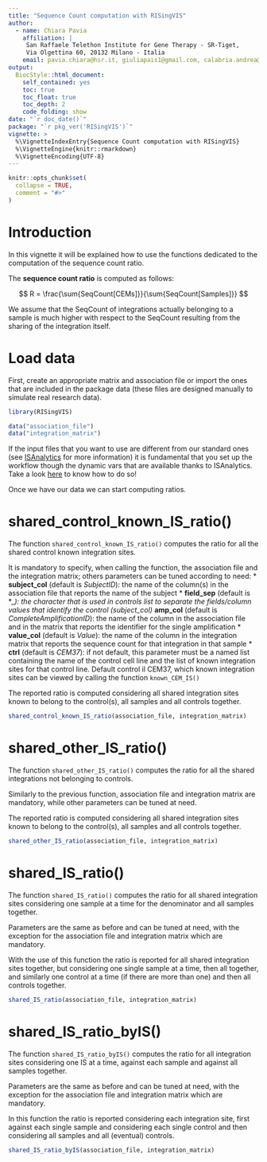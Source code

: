 ```yaml
---
title: "Sequence Count computation with RISingVIS"
author: 
  - name: Chiara Pavia
    affiliation: | 
     San Raffaele Telethon Institute for Gene Therapy - SR-Tiget, 
     Via Olgettina 60, 20132 Milano - Italia
    email: pavia.chiara@hsr.it, giuliapais1@gmail.com, calabria.andrea@hsr.it
output: 
  BiocStyle::html_document:
    self_contained: yes
    toc: true
    toc_float: true
    toc_depth: 2
    code_folding: show
date: "`r doc_date()`"
package: "`r pkg_ver('RISingVIS')`"
vignette: >
  %\VignetteIndexEntry{Sequence Count computation with RISingVIS}
  %\VignetteEngine{knitr::rmarkdown}
  %\VignetteEncoding{UTF-8}
---
```


```r
knitr::opts_chunk$set(
  collapse = TRUE,
  comment = "#>"
)
```

# Introduction

In this vignette it will be explained how to use the functions dedicated to the 
computation of the sequence count ratio. 

The **sequence count ratio** is computed as follows: 

$$
R = \frac{\sum{SeqCount[CEMs]}}{\sum{SeqCount[Samples]}}
$$

We assume that the SeqCount of integrations actually belonging to a sample is 
much higher with respect to the SeqCount resulting from the sharing 
of the integration itself. 

# Load data

First, create an appropriate matrix and association file or import the
ones that are included in the package data (these files are designed manually 
to simulate real research data).

```r
library(RISingVIS)

data("association_file")
data("integration_matrix")
```

If the input files that you want to use are different from our standard ones 
(see [ISAnalytics](https://calabrialab.github.io/ISAnalytics/dev/index.html) 
for more information) it is fundamental that you set up the workflow 
though the dynamic vars that are available thanks to ISAnalytics. Take a look [here](https://calabrialab.github.io/ISAnalytics/dev/articles/workflow_start.html)
to know how to do so!

Once we have our data we can start computing ratios. 


# shared_control_known_IS_ratio()

The function `shared_control_known_IS_ratio()` computes the ratio for all the 
shared control known integration sites. 

It is mandatory to specify, when calling the function, the association file and
the integration matrix; others parameters can be tuned according to need: 
* **subject_col** (default is *SubjectID*): the name of the column(s) 
in the association file that reports the name of the subject 
* **field_sep** (default is *_*): the character that is used in controls list
to separate the fields/column values that identify the control (subject_col)
* **amp_col** (default is *CompleteAmplificationID*): the name of the column 
in the association file and in the matrix that reports the identifier for the
single amplification
* **value_col** (default is *Value*): the name of the column in the integration
matrix that reports the sequence count for that integration in that sample
* **ctrl** (default is *CEM37*): if not default, this parameter must be a named 
list containing the name of the control cell line and the list of known 
integration sites for that control line. Default control il CEM37, which known 
integration sites can be viewed by calling the function `known_CEM_IS()`

The reported ratio is computed considering all shared integration sites known 
to belong to the control(s), all samples and all controls together.

```r
shared_control_known_IS_ratio(association_file, integration_matrix)
```

# shared_other_IS_ratio()

The function `shared_other_IS_ratio()` computes the ratio for all the shared 
integrations not belonging to controls. 

Similarly to the previous function, association file and integration matrix are 
mandatory, while other parameters can be tuned at need.

The reported ratio is computed considering all shared integration sites known 
to belong to the control(s), all samples and all controls together.

```r
shared_other_IS_ratio(association_file, integration_matrix)
```

# shared_IS_ratio()

The function `shared_IS_ratio()` computes the ratio for all shared integration 
sites considering one sample at a time for the denominator and all samples 
together. 

Parameters are the same as before and can be tuned at need, with the 
exception for the association file and integration matrix which are mandatory. 

With the use of this function the ratio is reported for all shared integration 
sites together, but considering one single sample at a time, then all together,
and similarly one control at a time (if there are more than one) and then 
all controls together. 

```r
shared_IS_ratio(association_file, integration_matrix)
```

# shared_IS_ratio_byIS()

The function `shared_IS_ratio_byIS()` computes the ratio for all integration 
sites considering one IS at a time, against each sample and against all samples 
together. 

Parameters are the same as before and can be tuned at need, with the 
exception for the association file and integration matrix which are mandatory. 

In this function the ratio is reported considering each integration site, 
first against each single sample and considering each single control and then
considering all samples and all (eventual) controls. 

```r
shared_IS_ratio_byIS(association_file, integration_matrix)
```


